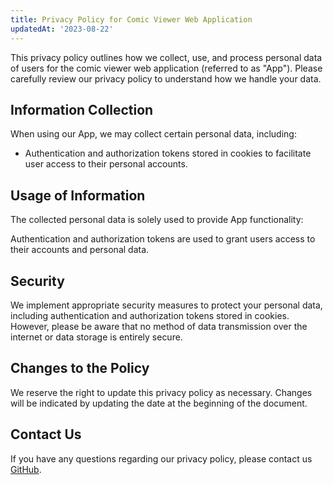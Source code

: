 ```yaml
---
title: Privacy Policy for Comic Viewer Web Application
updatedAt: '2023-08-22'
---
```


This privacy policy outlines how we collect, use, and process personal data of users for the comic viewer web application (referred to as "App"). Please carefully review our privacy policy to understand how we handle your data.

## Information Collection

When using our App, we may collect certain personal data, including:

- Authentication and authorization tokens stored in cookies to facilitate user access to their personal accounts.

## Usage of Information

The collected personal data is solely used to provide App functionality:

Authentication and authorization tokens are used to grant users access to their accounts and personal data.

## Security

We implement appropriate security measures to protect your personal data, including authentication and authorization tokens stored in cookies. However, please be aware that no method of data transmission over the internet or data storage is entirely secure.

## Changes to the Policy

We reserve the right to update this privacy policy as necessary. Changes will be indicated by updating the date at the beginning of the document.

## Contact Us

If you have any questions regarding our privacy policy, please contact us [GitHub](https://github.com/EDMIGHT).
